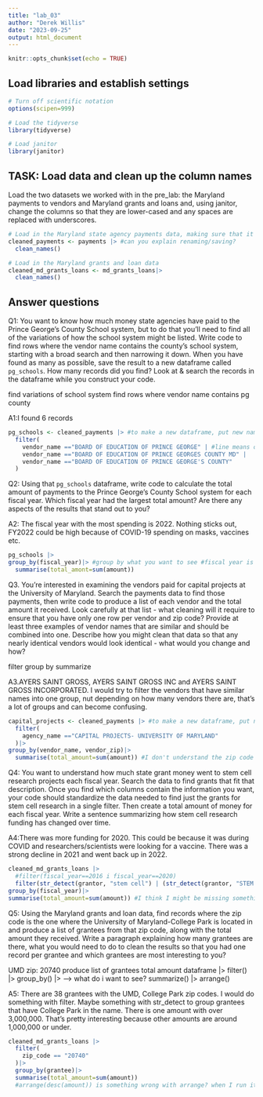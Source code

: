 ```yaml
---
title: "lab_03"
author: "Derek Willis"
date: "2023-09-25"
output: html_document
---
```


```r
knitr::opts_chunk$set(echo = TRUE)
```

## Load libraries and establish settings

```r
# Turn off scientific notation
options(scipen=999)

# Load the tidyverse
library(tidyverse)

# Load janitor
library(janitor)
```

## TASK: Load data and clean up the column names

Load the two datasets we worked with in the pre_lab: the Maryland payments to vendors and Maryland grants and loans and, using janitor, change the columns so that they are lower-cased and any spaces are replaced with underscores.

```r
# Load in the Maryland state agency payments data, making sure that it correctly sets the datatypes using all of the rows
cleaned_payments <- payments |> #can you explain renaming/saving?
  clean_names()

# Load in the Maryland grants and loan data
cleaned_md_grants_loans <- md_grants_loans|> 
  clean_names()
```

## Answer questions

Q1: You want to know how much money state agencies have paid to the Prince George's County School system, but to do that you'll need to find all of the variations of how the school system might be listed. Write code to find rows where the vendor name contains the county's school system, starting with a broad search and then narrowing it down. When you have found as many as possible, save the result to a new dataframe called `pg_schools`. How many records did you find? Look at & search the records in the dataframe while you construct your code.

find variations of school system
find rows where vendor name contains pg county

A1:I found 6 records 

```r
pg_schools <- cleaned_payments |> #to make a new dataframe, put new name in the front, to check look in environment
  filter(
    vendor_name =="BOARD OF EDUCATION OF PRINCE GEORGE" | #line means or
    vendor_name =="BOARD OF EDUCATION OF PRINCE GEORGES COUNTY MD" |
    vendor_name =="BOARD OF EDUCATION OF PRINCE GEORGE'S COUNTY"
  )

```

Q2: Using that `pg_schools` dataframe, write code to calculate the total amount of payments to the Prince George's County School system for each fiscal year. Which fiscal year had the largest total amount? Are there any aspects of the results that stand out to you?

A2: The fiscal year with the most spending is 2022. Nothing sticks out, FY2022 could be high because of COVID-19 spending on masks, vaccines etc. 

```r
pg_schools |>
group_by(fiscal_year)|> #group by what you want to see #fiscal year is on far left:)
  summarise(total_amont=sum(amount))
```

Q3. You're interested in examining the vendors paid for capital projects at the University of Maryland. Search the payments data to find those payments, then write code to produce a list of each vendor and the total amount it received. Look carefully at that list - what cleaning will it require to ensure that you have only one row per vendor and zip code? Provide at least three examples of vendor names that are similar and should be combined into one. Describe how you might clean that data so that any nearly identical vendors would look identical - what would you change and how?

filter
group by 
summarize

A3.AYERS SAINT GROSS, AYERS SAINT GROSS INC and AYERS SAINT GROSS INCORPORATED. I would try to filter the vendors that have similar names into one group, nut depending on how many vendors there are, that's a lot of groups and can become confusing.  

```r
capital_projects <- cleaned_payments |> #to make a new dataframe, put new name in the front, to check look in environment
  filter(
    agency_name =="CAPITAL PROJECTS- UNIVERSITY OF MARYLAND"
  )|>
group_by(vendor_name, vendor_zip)|>
  summarise(total_amount=sum(amount)) #I don't understand the zip code part of the question; I think I'm missing something??

```

Q4: You want to understand how much state grant money went to stem cell research projects each fiscal year. Search the data to find grants that fit that description. Once you find which columns contain the information you want, your code should standardize the data needed to find just the grants for stem cell research in a single filter. Then create a total amount of money for each fiscal year. Write a sentence summarizing how stem cell research funding has changed over time.

A4:There was more funding for 2020. This could be because it was during COVID and researchers/scientists were looking for a vaccine. There was a strong decline in 2021 and went back up in 2022. 

```r
cleaned_md_grants_loans |> 
  #filter(fiscal_year==2016 i fiscal_year==2020)
  filter(str_detect(grantor, "stem cell") | (str_detect(grantor, "STEM CELL")))|> #each one has stem cell but filter is case sensitive, can use str_detect 
group_by(fiscal_year)|>
summarise(total_amount=sum(amount)) #I think I might be missing something??

```

Q5: Using the Maryland grants and loan data, find records where the zip code is the one where the University of Maryland-College Park is located in and produce a list of grantees from that zip code, along with the total amount they received. Write a paragraph explaining how many grantees are there, what you would need to do to clean the results so that you had one record per grantee and which grantees are most interesting to you?

UMD zip: 20740
produce list of grantees
total amount
dataframe |>
   filter() |>
   group_by() |> --> what do i want to see? 
   summarize() |>
   arrange()

A5: There are 38 grantees with the UMD, College Park zip codes. I would do something with filter. Maybe something with str_detect to group grantees that have College Park in the name. There is one amount with over 3,000,000. That's pretty interesting because other amounts are around 1,000,000 or under. 

```r
cleaned_md_grants_loans |> 
  filter(
    zip_code == "20740"
  )|>
  group_by(grantee)|> 
  summarise(total_amount=sum(amount))
  #arrange(desc(amount)) is something wrong with arrange? when I run it says amount does not exist

```

